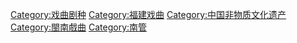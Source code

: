 {{Catnav|頁面分類|人类社会|文化|戏剧|戏曲|戏曲剧种}}
{{Catnav|頁面分類|人文學科|艺术|表演藝術|戏曲|戏曲剧种}}
{{Catnav|頁面分類|人文學科|文学|戏剧|戏曲|戏曲剧种}}
{{catmore}}

[[Category:戏曲剧种|Category:戏曲剧种]]
[[Category:福建戏曲|Category:福建戏曲]]
[[Category:中国非物质文化遗产|Category:中国非物质文化遗产]]
[[Category:閩南戲曲|Category:閩南戲曲]]
[[Category:南管|Category:南管]]